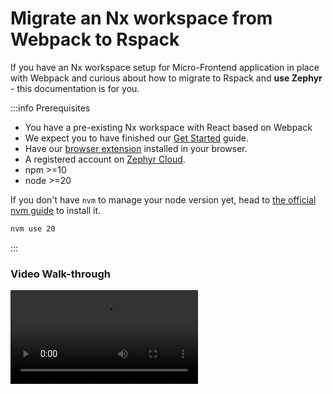 
# Migrate an Nx workspace from Webpack to Rspack

<CodemodDisclaimer />

If you have an Nx workspace setup for Micro-Frontend application in place with Webpack and curious about how to migrate to Rspack and **use Zephyr** - this documentation is for you.

:::info Prerequisites
- You have a pre-existing Nx workspace with React based on Webpack
- We expect you to have finished our [Get Started](/general/get-started) guide.
- Have our [browser extension](https://chromewebstore.google.com/detail/zephyr-mission-control/liflhldchhinbaeplljlplhnbkdidedn) installed in your browser.
- A registered account on [Zephyr Cloud](https://app.zephyr-cloud.io).
- npm >=10
- node >=20 

If you don't have `nvm` to manage your node version yet, head to [the official nvm guide](https://github.com/nvm-sh/nvm) to install it.
```bash 
nvm use 20 
```

:::

### Video Walk-through 


<Video src="https://www.loom.com/embed/78d039c5f5354543a190c24824b81035?sid=01dbcf74-4b93-4e92-b80e-325a7618b772" title="Migrate from Webpack in Nx to Rspack to deploy on Zephyr"/>

## Example in Code
An example contains line-by-line changes [in our example repository](https://github.com/ZephyrCloudIO/zephyr-examples/pull/43/files#diff-ae97963da9251d9d7d435301f6a6061201fdf9382ea69d647862e6e51127251a).


### Installation 

Within your project directory, run below commands to install required packages for `rspack` and Zephyr's npm package: 

```bash title="Terminal"
npm i @nx/rspack @rspack/dev-server zephyr-rspack-plugin@latest --force
```


### Change import path 

1. `module-federation.config.ts` 

Every `module-federation.config.ts`'s import needs to be replaced by 

```ts title="module-federation.config.ts"
// import { ModuleFederationConfig } from '@nx/webpack'; 
import { ModuleFederationConfig } from '@nx/rspack/module-federation';
```

2. `webpack.config.ts` and `webpack.config.prod.ts` 

Rename `webpack.config.ts` to `rspack.config.ts` and change all import path to below. While changing the import path, we will also add Zephyr's plugin to build configuration.

```ts title="host and remotes / rspack.config.ts" {4,5,6,23}
// import { composePlugins, withNx, ModuleFederationConfig } from '@nx/webpack';
// import { withReact } from '@nx/react';
// import { withModuleFederation } from '@nx/react/module-federation';
import { composePlugins, withNx, withReact } from '@nx/rspack';
import { withModuleFederation, ModuleFederationConfig } from '@nx/rspack/module-federation';
import { withZephyr } from 'zephyr-rspack-plugin'; // import Zephyr

import baseConfig from './module-federation.config';

const config: ModuleFederationConfig = {
  ...baseConfig,
};
// Nx plugins for webpack to build config object from Nx options and context.
/**
 * DTS Plugin is disabled in Nx Workspaces as Nx already provides Typing support for Module Federation
 * The DTS Plugin can be enabled by setting dts: true
 * Learn more about the DTS Plugin here: https://module-federation.io/configure/dts.html
 */
export default composePlugins(
  withNx(),
  withReact(),
  withModuleFederation(config, { dts: false }),
  withZephyr() // add zephyr in plugin
);
```

Rename all `webpack.config.prod.ts` to `rspack.config.prod.ts` and within the file (**of each remotes**), change the import path: 

```ts title="remote*/rspack.config.prod.ts"
export default require('./rspack.config');
```

For **Host application**'s `rspack.config.prod.ts`, you will need to do the same changes as `rspack.config.ts`: 

```ts title="host/rspack.config.prod.ts" {5,6,7,45}

// import { composePlugins, withNx } from '@nx/webpack';
// import { withReact } from '@nx/react';
// import { withModuleFederation } from '@nx/react/module-federation';
// import { ModuleFederationConfig } from '@nx/webpack';
import { composePlugins, withNx, withReact } from '@nx/rspack';
import { withModuleFederation, ModuleFederationConfig } from '@nx/rspack/module-federation';
import { withZephyr } from 'zephyr-rspack-plugin';

import baseConfig from './module-federation.config';

const prodConfig: ModuleFederationConfig = {
  ...baseConfig,
  /*
   * Remote overrides for production.
   * Each entry is a pair of a unique name and the URL where it is deployed.
   *
   * e.g.
   * remotes: [
   *   ['app1', 'http://app1.example.com'],
   *   ['app2', 'http://app2.example.com'],
   * ]
   *
   * You can also use a full path to the remoteEntry.js file if desired.
   *
   * remotes: [
   *   ['app1', 'http://example.com/path/to/app1/remoteEntry.js'],
   *   ['app2', 'http://example.com/path/to/app2/remoteEntry.js'],
   * ]
   */
  remotes: [
    ['remote1', 'http://localhost:4201/'],
    ['remote2', 'http://localhost:4202/'],
  ],
};
// Nx plugins for webpack to build config object from Nx options and context.
/**
 * DTS Plugin is disabled in Nx Workspaces as Nx already provides Typing support for Module Federation
 * The DTS Plugin can be enabled by setting dts: true
 * Learn more about the DTS Plugin here: https://module-federation.io/configure/dts.html
 */
export default composePlugins(
  withNx(),
  withReact(),
  withModuleFederation(prodConfig, { dts: false }),
  withZephyr()
);
```

### Edit project.json 

In every `project.json`, you will need to edit below changes: 

1. Change build executor to `@nx/rspack:rspack` 
**2. Add `"target":"web"` to build options**
3. Under `build`'s `options` -- change all `"webpackConfig":"apps/{appName}/webpack.config.ts"` to `"rspackConfig": "apps/{appName}/rspack.config.ts"`
4. Under `configurations`'s `production` config -- change all `"webpackConfig":"apps/{appName}/webpack.config.prod.ts"` to `"rspackConfig": "apps/{appName}/rspack.config.prod.ts"`
5. Edit `executor` in `serve` -- change `@nx/react:module-federation-dev-server` to `"@nx/rspack:module-federation-dev-server"`


```json title="host or remotes' project.json" {9,15,30,52,57}
{
  "name": "remote1",
  "$schema": "../../node_modules/nx/schemas/project-schema.json",
  "sourceRoot": "apps/remote1/src",
  "projectType": "application",
  "tags": [],
  "targets": {
    "build": {
      "executor": "@nx/rspack:rspack",
      "outputs": [
        "{options.outputPath}"
      ],
      "defaultConfiguration": "production",
      "options": {
        "target": "web",
        "compiler": "babel",
        "outputPath": "dist/apps/remote1",
        "index": "apps/remote1/src/index.html",
        "baseHref": "/",
        "main": "apps/remote1/src/main.ts",
        "tsConfig": "apps/remote1/tsconfig.app.json",
        "assets": [
          "apps/remote1/src/favicon.ico",
          "apps/remote1/src/assets"
        ],
        "styles": [
          "apps/remote1/src/styles.css"
        ],
        "scripts": [],
        "rspackConfig": "apps/remote1/rspack.config.ts"
      },
      "configurations": {
        "development": {
          "extractLicenses": false,
          "optimization": false,
          "sourceMap": true,
          "vendorChunk": true
        },
        "production": {
          "fileReplacements": [
            {
              "replace": "apps/remote1/src/environments/environment.ts",
              "with": "apps/remote1/src/environments/environment.prod.ts"
            }
          ],
          "optimization": true,
          "outputHashing": "all",
          "sourceMap": false,
          "namedChunks": false,
          "extractLicenses": true,
          "vendorChunk": false,
          "rspackConfig": "apps/remote1/rspack.config.prod.ts"
        }
      }
    },
    "serve": {
      "executor": "@nx/rspack:module-federation-dev-server",
      "defaultConfiguration": "development",
      "options": {
        "buildTarget": "remote1:build",
        "hmr": true,
        "port": 4201
      },
      "configurations": {
        "development": {
          "buildTarget": "remote1:build:development"
        },
        "production": {
          "buildTarget": "remote1:build:production",
          "hmr": false
        }
      }
    },
    "lint": {
      "executor": "@nx/eslint:lint"
    },
    "serve-static": {
      "executor": "@nx/web:file-server",
      "defaultConfiguration": "production",
      "options": {
        "buildTarget": "remote1:build",
        "watch": false,
        "port": 4201
      },
      "configurations": {
        "development": {
          "buildTarget": "remote1:build:development"
        },
        "production": {
          "buildTarget": "remote1:build:production"
        }
      }
    },
    "test": {
      "executor": "@nx/jest:jest",
      "outputs": [
        "{workspaceRoot}/coverage/{projectRoot}"
      ],
      "options": {
        "jestConfig": "apps/remote1/jest.config.ts"
      }
    }
  }
}
```

### Add package.json 

In **each of the applications, hosts or remotes, it will need a `package.json` file with `name` and `version` field** in order for Zephyr to map the remote's name. 

If you are naming `host` application in Module Federation configuration like: 

```ts title="module-federation.config.ts"
const config: ModuleFederationConfig = {
  name: 'host',

  remotes: ['remote1', 'remote2'],
};

export default config;

```

You will need a `package.json` like so within the `host`'s folder: 

```json title="package.json"
{
    "name": "host", 
    "version": "0.0.0" // Versioning depending on you, it's a required field for Zephyr 
}

``` 

### Deploy through Zephyr 

Before we deploy to Zephyr, make sure: 
- this repository is a `git` repository
- Have pre-existing commit hash
- Have a `remote.origin.url` 

Since this is a Micro-Frontend application, you will need to build the remote first by running each of these command in sequence. Remotes must be built first for Zephyr to map them in host applications. [Read more](/how-to/mf-guide).

First: 

```sh title="Terminal"
npx nx run remote1:build 
```

<BuildAuthInfo />

Second: 

```sh title="Terminal"
npx nx run remote2:build 
```

Third: 

```sh title="Terminal"
npx nx run host:build 
```
